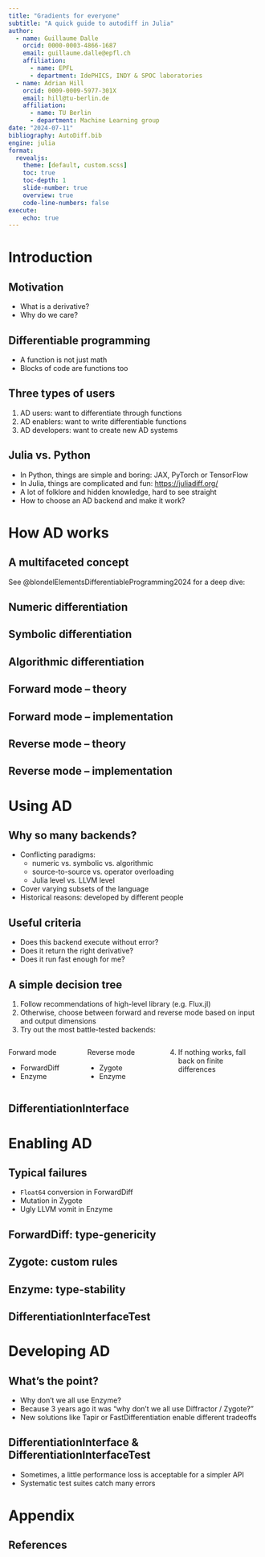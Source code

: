 ```yaml
---
title: "Gradients for everyone"
subtitle: "A quick guide to autodiff in Julia"
author:
  - name: Guillaume Dalle
    orcid: 0000-0003-4866-1687
    email: guillaume.dalle@epfl.ch
    affiliation: 
      - name: EPFL
      - department: IdePHICS, INDY & SPOC laboratories
  - name: Adrian Hill
    orcid: 0009-0009-5977-301X
    email: hill@tu-berlin.de
    affiliation: 
      - name: TU Berlin
      - department: Machine Learning group
date: "2024-07-11"
bibliography: AutoDiff.bib
engine: julia
format:
  revealjs:
    theme: [default, custom.scss]
    toc: true
    toc-depth: 1
    slide-number: true
    overview: true
    code-line-numbers: false
execute:
    echo: true
---
```


# Introduction

## Motivation

- What is a derivative?
- Why do we care?

## Differentiable programming

- A function is not just math
- Blocks of code are functions too

## Three types of users

1. AD users: want to differentiate through functions
2. AD enablers: want to write differentiable functions
3. AD developers: want to create new AD systems

## Julia vs. Python

- In Python, things are simple and boring: JAX, PyTorch or TensorFlow
- In Julia, things are complicated and fun: <https://juliadiff.org/>
- A lot of folklore and hidden knowledge, hard to see straight
- How to choose an AD backend and make it work?

# How AD works

## A multifaceted concept

See @blondelElementsDifferentiableProgramming2024 for a deep dive:

## Numeric differentiation

## Symbolic differentiation

## Algorithmic differentiation

## Forward mode -- theory

## Forward mode -- implementation

## Reverse mode -- theory

## Reverse mode -- implementation

# Using AD

## Why so many backends?

- Conflicting paradigms:
  - numeric vs. symbolic vs. algorithmic
  - source-to-source vs. operator overloading
  - Julia level vs. LLVM level
- Cover varying subsets of the language
- Historical reasons: developed by different people

## Useful criteria

- Does this backend execute without error?
- Does it return the right derivative?
- Does it run fast enough for me?

## A simple decision tree

1. Follow recommendations of high-level library (e.g. Flux.jl)
2. Otherwise, choose between forward and reverse mode based on input and output dimensions
3. Try out the most battle-tested backends:

:::: {.columns}

::: {.column width="50%"}
Forward mode

- ForwardDiff
- Enzyme
:::

::: {.column width="50%"}
Reverse mode

- Zygote
- Enzyme
:::

4. If nothing works, fall back on finite differences

::::

## DifferentiationInterface

# Enabling AD

## Typical failures

- `Float64` conversion in ForwardDiff
- Mutation in Zygote
- Ugly LLVM vomit in Enzyme

## ForwardDiff: type-genericity

## Zygote: custom rules

## Enzyme: type-stability

## DifferentiationInterfaceTest

# Developing AD

## What's the point?

- Why don't we all use Enzyme?
- Because 3 years ago it was "why don't we all use Diffractor / Zygote?"
- New solutions like Tapir or FastDifferentiation enable different tradeoffs

## DifferentiationInterface & DifferentiationInterfaceTest

- Sometimes, a little performance loss is acceptable for a simpler API
- Systematic test suites catch many errors

# Appendix

## References

::: {#refs}
:::